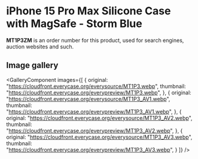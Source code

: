 
# iPhone 15 Pro Max Silicone Case with MagSafe - Storm Blue

<Callout type='info' emoji='👉🏻'>**MT1P3ZM** is an order number for this product, used for search engines, auction websites and such.</Callout>

## Image gallery

<GalleryComponent
    images={[
      {
        original: "https://cloudfront.everycase.org/everysource/MT1P3.webp",
        thumbnail: "https://cloudfront.everycase.org/everypreview/MT1P3.webp",
      },
      {
        original: "https://cloudfront.everycase.org/everysource/MT1P3_AV1.webp",
        thumbnail: "https://cloudfront.everycase.org/everypreview/MT1P3_AV1.webp",
      },
      {
        original: "https://cloudfront.everycase.org/everysource/MT1P3_AV2.webp",
        thumbnail: "https://cloudfront.everycase.org/everypreview/MT1P3_AV2.webp",
      },
      {
        original: "https://cloudfront.everycase.org/everysource/MT1P3_AV3.webp",
        thumbnail: "https://cloudfront.everycase.org/everypreview/MT1P3_AV3.webp",
      }
    ]}
  />
